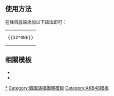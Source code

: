 <noinclude>{{Documentation subpage}}</noinclude>
== 使用方法 ==
在條目底端添加以下語法即可：
{|
|<pre>{{IZ*ONE}}</pre>
|}
{{Collapsible option}}

== 相關模板 ==
*{{Tl|PRODUCE 48}}
*{{Tl|PRODUCE 101}}

<includeonly>
[[Category:IZ*ONE|*]]
[[Category:韓國演唱團體模板]]
[[Category:AKB48模板]]
</includeonly>